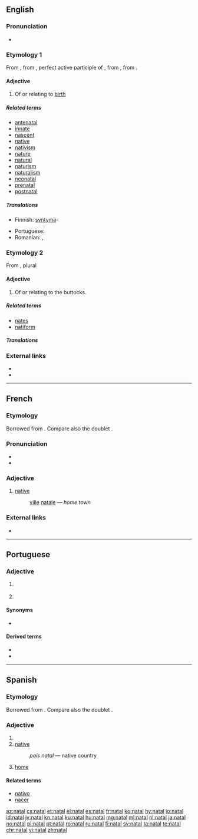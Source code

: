 {{also|Natal|nätäl}}
==English==

===Pronunciation===
* {{rhymes|eɪtəl|lang=en}}

===Etymology 1===
From {{etyl|la|en}} {{term|lang=la|nātālis||natal}}, from {{term|nātus|lang=la}}, perfect active participle of {{term|nāscor||lang=la|I am born}}, from {{term|gnāscor|lang=la}}, from {{etyl|ine-pro|en}} {{m|ine-pro|*genh₁-}}.

====Adjective====
{{en-adj}}

# Of or relating to [[birth]]

=====Related terms=====
* [[antenatal]]
* [[innate]]
* [[nascent]]
* [[native]]
* [[nativism]]
* [[nature]]
* [[natural]]
* [[naturism]]
* [[naturalism]]
* [[neonatal]]
* [[prenatal]]
* [[postnatal]]

=====Translations=====
{{trans-top|Of or relating to birth}}
* Finnish: [[syntymä]]-
{{trans-mid}}
* Portuguese: {{t+|pt|natal}}
* Romanian: {{t+|ro|natal}}, {{t|ro|de naștere}}
{{trans-bottom}}

===Etymology 2===
From {{etyl|la|en}} {{term|natis||lang=la|rump}}, plural {{term|nates||lang=la}}

====Adjective====
{{en-adj}}

# Of or relating to the buttocks.

=====Related terms=====
* [[nates]]
* [[natiform]]

=====Translations=====
{{trans-top|Of or relating to the buttocks}}
{{trans-mid}}
{{trans-bottom}}

===External links===
* {{R:Webster 1913}}
* {{R:Century 1911}}

----

==French==

===Etymology===
Borrowed from {{etyl|la|fr}} {{m|la|nātālis||natal}}.  Compare also the doublet {{term|Noël|lang=fr}}.

===Pronunciation===
* {{audio|Fr-natal.ogg|audio|lang=fr}}
* {{IPA | /na.tal/|lang= fr}}

===Adjective===
{{fr-adj|mpl=nataux|fpl=natales}}

# [[native#English | native]]
#: [[ville#French | ville]] [[natale]]&nbsp;— ''home town''

===External links===
* {{R:TLFi}}

----

==Portuguese==

===Adjective===
{{pt-adj|nata|l}}

# {{l|en|natal}} {{gloss|of or relating to birth}}
# {{l|en|native}} {{gloss|relating to the place where one was born}}

====Synonyms====
* {{sense|natal}} {{l|pt|natalício}}

====Derived terms====
* {{l|pt|terra natal}}
* {{l|pt|páis natal}}

----

==Spanish==

===Etymology===
Borrowed from {{etyl|la|es}} {{m|la|nātālis||natal}}.  Compare also the doublet {{term|nadal|lang=es}}.

===Adjective===
{{es-adj|pl=natales}}

# {{l|en|natal}}
# [[native]]
#: ''país natal'' &mdash; native country
# [[home]]

====Related terms====
* [[nativo]]
* [[nacer]]

[[az:natal]]
[[cs:natal]]
[[et:natal]]
[[el:natal]]
[[es:natal]]
[[fr:natal]]
[[ko:natal]]
[[hy:natal]]
[[io:natal]]
[[id:natal]]
[[jv:natal]]
[[kn:natal]]
[[ku:natal]]
[[hu:natal]]
[[mg:natal]]
[[ml:natal]]
[[nl:natal]]
[[ja:natal]]
[[no:natal]]
[[pl:natal]]
[[pt:natal]]
[[ro:natal]]
[[ru:natal]]
[[fi:natal]]
[[sv:natal]]
[[ta:natal]]
[[te:natal]]
[[chr:natal]]
[[vi:natal]]
[[zh:natal]]